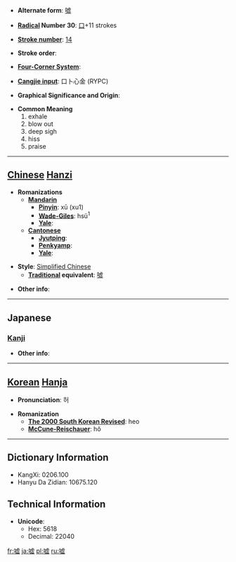 * '''Alternate form''': [[噓]]

* '''[[Wiktionary:Chinese radical index| Radical]] Number 30''': [[Wiktionary:Chinese radical index 口|口]]+11 strokes

* '''[[Wiktionary:Chinese total strokes index|Stroke number]]''': [[Wiktionary:Chinese total strokes index 14|14]]

* '''Stroke order''': 

* '''[[Wiktionary:Chinese four corner index|Four-Corner System]]''': 

* '''[[Wiktionary:Chinese Cangjie index|Cangjie input]]''': 口卜心金 (RYPC)

* '''Graphical Significance and Origin''': 

* '''Common Meaning'''
*#exhale
*# blow out
*# deep sigh
*# hiss
*# praise


----

== [[Chinese]] [[Hanzi]] ==

* '''Romanizations'''
** '''[[Mandarin]]'''
*** '''[[Pinyin]]''': xū (xu1)
*** '''[[Wade-Giles]]''': hsü<sup>1</sup>
*** '''[[Yale]]''': 
** '''[[Cantonese]]'''
*** '''[[Jyutping]]''':
*** '''[[Penkyamp]]''': 
*** '''[[Yale]]''': 

* '''Style''': [[Simplified Chinese]] 
** '''[[Traditional Chinese|Traditional]] equivalent''': [[噓]]

* '''Other info''': 

----

==Japanese==
===[[Kanji]]===
{{kanji|on readings=[[きょ]] (kyo)
|kun readings=[[ふく]] (fuku), [[うそ]] (uso)
}}

* '''Other info''':  

----

== [[Korean]] [[Hanja]] ==

* '''Pronunciation''': 허

* '''Romanization'''
** '''[[The 2000 South Korean Revised Romanization|The 2000 South Korean Revised]]''': heo
** '''[[McCune-Reischauer]]''': hŏ

----

== Dictionary Information ==

* KangXi: 0206.100
* Hanyu Da Zidian: 10675.120

== Technical Information ==

* '''Unicode''':
** Hex: 5618
** Decimal: 22040

[[fr:嘘]]
[[ja:嘘]]
[[pl:嘘]]
[[ru:嘘]]